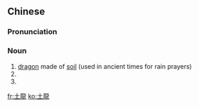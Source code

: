{{also|土龙}}
==Chinese==
{{zh-forms|s=土龙}}

===Pronunciation===
{{zh-pron
|m=tǔlóng
|mn=thô͘-lêng/thô͘-liông
|cat=n
}}

===Noun===
{{zh-noun}}

# [[dragon]] made of [[soil]] (used in ancient times for rain prayers)
# {{synonym of|蚯蚓|lang=zh}}
# {{synonym of|鼉|lang=zh}}

[[fr:土龍]]
[[ko:土龍]]